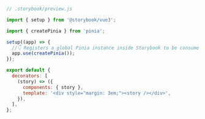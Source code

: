 ```js
// .storybook/preview.js

import { setup } from '@storybook/vue3';

import { createPinia } from 'pinia';

setup((app) => {
  //👇 Registers a global Pinia instance inside Storybook to be consumed by existing stories
  app.use(createPinia());
});

export default {
  decorators: [
    (story) => ({
      components: { story },
      template: '<div style="margin: 3em;"><story /></div>',
    }),
  ],
};
```
